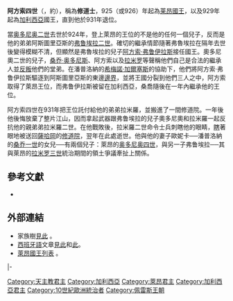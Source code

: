 {{noteTA
|1=zh-hans:莱昂;zh-hant:萊昂;zh-tw:雷昂;
|2=zh-hans:海梅诺;zh-hant:海梅諾;zh-tw:希梅諾;
}}
{{Infobox royalty
| type         = monarch
| name         = 阿方索四世
| image        = Alfonso IV de Leon.jpg
| imgw         = 200px
| caption      =
| succession   = [[萊昂王國|萊昂]][[莱昂君主列表|國王]]
| reign        = 925年–931年
| coronation   =
| predecessor  = [[弗鲁埃拉二世_(莱昂)|弗鲁埃拉二世]]
| successor    = [[拉米罗二世_(莱昂)|拉米罗二世]]
| spouse       = 潘普洛納的歐妮卡·桑切斯
| issue        = [[奥多尼奥四世_(莱昂)|奥多尼奥四世]]<br />弗鲁埃拉
| issue-link   = 
| issue-pipe   = 
| house        = [[佩雷斯王朝|佩雷斯王朝]]
| house-type   = 王室
| father       = 雷昂的[[奥多尼奥二世_(莱昂)|奥多尼奥二世]]
| mother       = [[埃爾維拉·曼尼德斯|埃爾維拉·曼尼德斯]]
| birth_date   = 約890年
| birth_place  =
| death_date   = 933年8月
| death_place  = [[魯伊佛科修道院|魯伊佛科修道院]]
| burial_place = [[聖伊西多羅聖殿|聖伊西多羅聖殿]]
| religion     = [[天主教會|羅馬天主教]]
|}}

'''阿方索四世'''（{{lang-es|'''Alfonso IV el Monje'''}}，約{{bd|890年||933年||catIdx=SS}}），稱為'''修道士'''，925（或926）年起為[[莱昂君主列表|莱昂國王]]，以及929年起為[[加利西亞_(西班牙)|加利西亞]]國王，直到他於931年退位。

當[[奥多尼奥二世_(莱昂)|奥多尼奥二世]]去世於924年，登上萊昂的王位的不是他的任何一個兒子，反而是他的弟弟阿斯圖里亞斯的[[弗鲁埃拉二世_(莱昂)|弗鲁埃拉二世]]。確切的繼承情節隨著弗魯埃拉在隔年去世後變得模糊不清，但顯然是弗魯埃拉的兒子[[阿方索·弗鲁伊拉斯|阿方索·弗鲁伊拉斯]]接任國王。奧多尼奧二世的兒子，[[桑乔·奥多尼斯一世|桑乔·奥多尼斯]]、阿方索以及[[拉米罗二世_(莱昂)|拉米罗]]等聲稱他們自己是合法的繼承人並[[王位繼承戰爭|反叛]]他們的堂弟。在潘普洛納的[[希梅諾·加爾塞斯_(潘普洛納)|希梅諾·加爾塞斯]]的協助下，他們將阿方索·弗鲁伊拉斯驅逐到阿斯圖里亞斯的東邊[[邊界|邊界]]，並將王國分裂到他們三人之中，阿方索取得了萊昂王位，而弗鲁伊拉斯被留在加利西亞，桑喬隨後在一年內繼承他的王位。

阿方索四世在931年把王位託付給他的弟弟拉米羅，並搬進了一間修道院。一年後他後悔放棄了整片江山，因而拿起武器跟弗鲁埃拉的兒子奧多尼奧和拉米羅一起反抗他的親弟弟拉米羅二世。在他戰敗後，拉米羅二世命令士兵刺瞎他的眼睛，[[瞎|瞎]]著眼地被送回[[薩哈岡|薩哈岡]]的[[修道院|修道院]]，翌年在此處逝世。他與他的妻子歐妮卡──潘普洛納的[[桑喬一世_(潘普洛納)|桑乔一世]]的女兒──有兩個兒子：萊昂的[[奥多尼奥四世_(莱昂)|奥多尼奥四世]]，與另一子弗鲁埃拉──其與萊昂的[[拉米罗三世_(莱昂)|拉米罗三世]]統治期間的領土爭議牽扯上關係。

== 參考文獻 ==
* {{1911}}

== 外部連結 ==
{{commonscat|Alfonso IV of León}}
* 家族樹[http://genealogy.euweb.cz/iberia/iberia3.html#H 見此] {{Wayback|url=http://genealogy.euweb.cz/iberia/iberia3.html#H |date=20110605001403 }}。
* [[西班牙語|西班牙語]]文章[https://web.archive.org/web/20051104093029/http://members.fortunecity.es/edepaz/siglox1.htm 見此]和[https://web.archive.org/web/20050404042946/http://www.diariodeleon.es/especiales/2004/historialeon/noticia.jsp?TEXTO=2928803 此]。
* [http://home.freeuk.net/liwf/history/europe/iberia/leonk.htm 萊昂國王列表] {{Wayback|url=http://home.freeuk.net/liwf/history/europe/iberia/leonk.htm |date=20081204200405 }}。

{{s-start}}
{{s-hou|[[佩雷斯王朝|佩雷斯王朝]]|約|890年|933年|8月}}
{{s-reg}}
{{s-bef|before=[[弗鲁埃拉二世_(莱昂)|弗鲁埃拉二世]]}}
{{s-ttl|title=[[莱昂君主列表|莱昂國王]]|years=925年–931年}}
{{s-aft|rows=2|after=[[拉米罗二世_(莱昂)|拉米罗二世]]}}
|-
{{s-bef|before=[[桑乔·奥多尼斯一世|桑乔·奥多尼斯一世]]}}
{{s-ttl|title=[[加利西亚君主列表|加利西亚国王]]|years=929年–931年}}
{{end}}

{{雷昂君主}}
{{Authority control}}
[[Category:天主教君主|Category:天主教君主]]
[[Category:加利西亞|Category:加利西亞]]
[[Category:萊昂君主|Category:萊昂君主]]
[[Category:加利西亞君主|Category:加利西亞君主]]
[[Category:10世紀歐洲統治者|Category:10世紀歐洲統治者]]
[[Category:佩雷斯王朝|Category:佩雷斯王朝]]